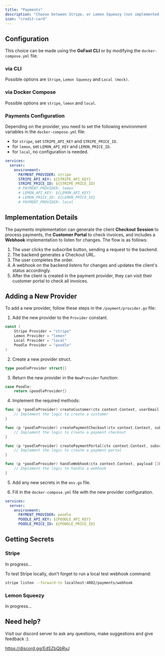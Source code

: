 ```yaml
---
title: "Payments"
description: "Choose between Stripe, or Lemon Squeezy (not implemented)"
icon: "credit-card"
---
```


## Configuration

This choice can be made using the **GoFast CLI** or by modifying the `docker-compose.yml` file.

### via CLI

Possible options are `Stripe`, `Lemon Squeezy` and `Local (mock)`.

### via Docker Compose

Possible options are `stripe`, `lemon` and `local`.

### Payments Configuration

Depending on the provider, you need to set the following environment variables in the `docker-compose.yml` file:

- for `stripe`, set `STRIPE_API_KEY` and `STRIPE_PRICE_ID`.
- for `lemon`, set `LEMON_API_KEY` and `LEMON_PRICE_ID`.
- for `local`, no configuration is needed.

```yaml
services:
  server:
    environment:
      PAYMENT_PROVIDER: stripe
      STRIPE_API_KEY: ${STRIPE_API_KEY}
      STRIPE_PRICE_ID: ${STRIPE_PRICE_ID}
      # PAYMENT_PROVIDER: lemon
      # LEMON_API_KEY: ${LEMON_API_KEY}
      # LEMON_PRICE_ID: ${LEMON_PRICE_ID}
      # PAYMENT_PROVIDER: local
```

## Implementation Details

The payments implementation can generate the client **Checkout Session** to process payments, the **Customer Portal** to check invoices, and includes a **Webhook** implementation to listen for changes.
The flow is as follows:

1. The user clicks the subscribe button, sending a request to the backend.
2. The backend generates a Checkout URL.
3. The user completes the order.
4. A webhook on the backend listens for changes and updates the client's status accordingly.
5. After the client is created in the payment provider, they can visit their customer portal to check all invoices.

## Adding a New Provider

To add a new provider, follow these steps in the `/payment/provider.go` file:

1. Add the new provider to the `Provider` constant.

```go
const (
    Stripe Provider = "stripe"
    Lemon Provider = "lemon"
    Local Provider = "local"
    Poodle Provider = "poodle"
)
```

2. Create a new provider struct.

```go
type poodleProvider struct{}
```

3. Return the new provider in the `NewProvider` function:

```go
case Poodle:
    return &poodleProvider{}
```

4. Implement the required methods:

```go
func (p *poodleProvider) createCustomer(ctx context.Context, userEmail string) (customerId string, err error) {
    // Implement the logic to create a customer
}

func (p *poodleProvider) createPaymentCheckout(ctx context.Context, subscriptionId string) (url string, err error) {
    // Implement the logic to create a payment checkout
}

func (p *poodleProvider) createPaymentPortal(ctx context.Context, subscriptionId string) (url string, err error) {
    // Implement the logic to create a payment portal
}

func (p *poodleProvider) handleWebhook(ctx context.Context, payload []byte) (customerId string, subEndDate *time.Time, err error) {
    // Implement the logic to handle a webhook
}
```

5. Add any new secrets in the `env.go` file.

6. Fill in the `docker-compose.yml` file with the new provider configuration.

```yaml
services:
  server:
    environment:
      PAYMENT_PROVIDER: poodle
      POODLE_API_KEY: ${POODLE_API_KEY}
      POODLE_PRICE_ID: ${POODLE_PRICE_ID}
```

## Getting Secrets

### Stripe

In progress...

To test Stripe locally, don't forget to run a local test webhook command:

```bash
stripe listen --forward-to localhost:4002/payments/webhook
```

### Lemon Squeezy

In progress...

## Need help?

Visit our discord server to ask any questions, make suggestions and give feedback :).

https://discord.gg/EdSZbQbRyJ
